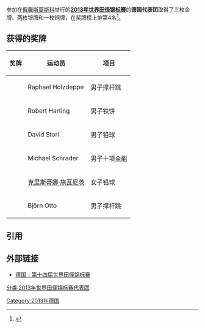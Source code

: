 参加在[[俄羅斯|俄羅斯]][[莫斯科|莫斯科]]举行的'''[[2013年世界田径锦标赛|2013年世界田径锦标赛]]'''的'''德国代表团'''取得了三枚金牌、两枚银牌和一枚铜牌，在奖牌榜上排第4名<ref>{{cite web |url=http://www.iaaf.org/competitions/iaaf-world-championships/14th-iaaf-world-championships-4873/medaltable |title=2013年世界田径锦标赛奖牌榜 |publisher=国际田联 |accessdate=2013-08-18 |archive-date=2018-01-08 |archive-url=https://web.archive.org/web/20180108063912/https://www.iaaf.org/competitions/iaaf-world-championships/14th-iaaf-world-championships-4873/medaltable |dead-url=no }}{{en}}</ref>。

== 获得的奖牌 ==
{| class="wikitable" style="font-size:90%" width=60%
|-
! 奖牌
! 运动员
! 项目
|-
| {{gold medal}} || Raphael Holzdeppe || 男子撑杆跳
|-
| {{gold medal}} || Robert Harting || 男子铁饼
|-
| {{gold medal}} || David Storl || 男子铅球
|-
| {{silver medal}} || Michael Schrader || 男子十项全能
|-
| {{silver medal}} || [[克里斯蒂娜·施瓦尼茨|克里斯蒂娜·施瓦尼茨]] || 女子铅球
|-
| {{bronze medal}} || Björn Otto || 男子撑杆跳
|}

== 引用 ==
{{reflist}}

== 外部链接 ==
*[http://www.iaaf.org/competitions/iaaf-world-championships/14th-iaaf-world-championships-4873/country/germany 德国 - 第十四届世界田径锦标赛]{{Wayback|url=http://www.iaaf.org/competitions/iaaf-world-championships/14th-iaaf-world-championships-4873/country/germany |date=20130824183316 }}{{en}}

[[分类:2013年世界田径锦标赛代表团|分类:2013年世界田径锦标赛代表团]]
[[Category:2013年德国|Category:2013年德国]]